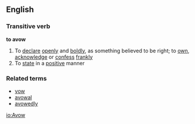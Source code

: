 ==English==
===Transitive verb===

'''to avow'''

#To [[declare]] [[openly]] and [[boldly]], as something believed to be right; to [[own]], [[acknowledge]] or [[confess]] [[frankly]]
#To [[state]] in a [[positive]] manner

===Related terms===
*[[vow]]
*[[avowal]]
*[[avowedly]]

[[io:Avow]]